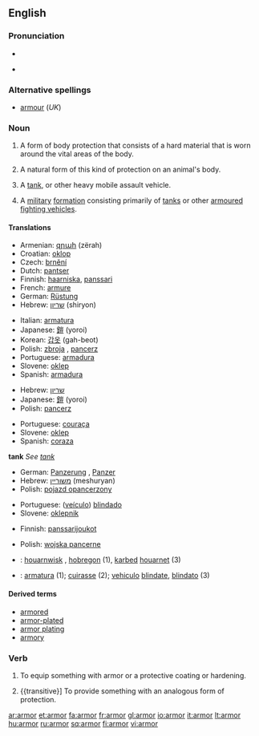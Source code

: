 <!--If you edit this page, please also edit "armour" to ensure these pages remain in sync.-->
==English==

===Pronunciation===
* {{audio|en-us-armor.ogg|Audio (US)}}

* {{rhymes|ɑː(r)mə(r)}}

===Alternative spellings===
* [[armour]] (''UK'')

===Noun===
{{wikipedia|armour|armor}}
{{en-noun|s|-}}

# {{US|uncountable}} A form of body protection that consists of a hard material that is worn around the vital areas of the body.
# {{US|uncountable}} A natural form of this kind of protection on an animal's body.
# {{US|countable}} A [[tank]], or other heavy mobile assault vehicle.
# {{US|uncountable}} A [[military]] [[formation]] consisting primarily of [[tanks]] or other [[armoured fighting vehicles]].

====Translations====

{{trans-top|body protection}}
* Armenian: [[զրահ]] (zërah)
* Croatian: [[oklop]] {{m}}
* Czech: [[brnění]] {{n}}
* Dutch: [[pantser]] {{f}}
* Finnish: [[haarniska]], [[panssari]]
* French: [[armure]] {{f}}
* German: [[Rüstung]] {{f}}
* Hebrew: [[שריון]] (shiryon) {{m}}
{{trans-mid}}
* Italian: [[armatura]] {{f}}
* Japanese: [[鎧]] (yoroi)
* Korean: [[갑옷]] (gah-beot)
* Polish: [[zbroja]] {{f}}, [[pancerz]] {{m}}
* Portuguese: [[armadura#Portuguese|armadura]] {{f}}
* Slovene: [[oklep]] {{m}}
* Spanish: [[armadura#Spanish|armadura]] {{f}}
{{trans-bottom}}

{{trans-top|animal's}}
* Hebrew: [[שריון]] {{m}}
* Japanese: [[鎧]] (yoroi)
* Polish: [[pancerz]] {{m}}
{{trans-mid}}
* Portuguese: [[couraça]] {{f}}
* Slovene: [[oklep]] {{m}}
* Spanish: [[coraza]] {{f}}
{{trans-bottom}}

'''tank'''
''See [[tank]]''

{{trans-top|other heavy mobile assault vehicle}}
* German: [[Panzerung]] {{f}}, [[Panzer]] {{m}}
* Hebrew: [[משוריין]] (meshuryan) {{m}}
* Polish: [[pojazd opancerzony]] {{m}}
{{trans-mid}}
* Portuguese: ([[veículo]]) [[blindado]] {{m}}
* Slovene: [[oklepnik]] {{m}}
{{trans-bottom}}

{{trans-top|military formation consisting primarily of tanks}}
* Finnish: [[panssarijoukot]] {{p}}
{{trans-mid}}
* Polish: [[wojska pancerne]] {{p}}
{{trans-bottom}}

{{checktrans}}
* {{ttbc|Breton}}: [[houarnwisk]] {{m}}, [[hobregon]] {{m}} (1), [[karbed]] [[houarnet]] (3)
* {{ttbc|Interlingua}}: [[armatura]] (1); [[cuirasse]] (2); [[vehiculo]] [[blindate]], [[blindato]] (3)

====Derived terms====
* [[armored]]
* [[armor-plated]]
* [[armor plating]]
* [[armory]]
<!--If you edit this page, please also edit "armour" to ensure these pages remain in synch.-->

===Verb===
{{en-verb}}

# {{transitive}} To equip something with armor or a protective coating or hardening.
# {{transitive}] To provide something with an analogous form of protection.

[[ar:armor]]
[[et:armor]]
[[fa:armor]]
[[fr:armor]]
[[gl:armor]]
[[io:armor]]
[[it:armor]]
[[lt:armor]]
[[hu:armor]]
[[ru:armor]]
[[sq:armor]]
[[fi:armor]]
[[vi:armor]]